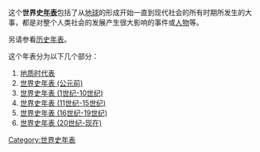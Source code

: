 这个'''世界史[[年表|年表]]'''包括了从[[地球|地球]]的形成开始一直到现代社会的所有时期所发生的大事，都是对整个人类社会的发展产生很大影响的事件或[[人物|人物]]等。

另请参看[[历史年表|历史年表]]。

这个年表分为以下几个部分：

#[[地质时代表|地质时代表]]
#[[世界史年表_(公元前)|世界史年表 (公元前)]]
#[[世界史年表_(1世纪-10世纪)|世界史年表 (1世纪-10世纪)]]
#[[世界史年表_(11世纪-15世纪)|世界史年表 (11世纪-15世纪)]]
#[[世界史年表_(16世纪-19世纪)|世界史年表 (16世纪-19世纪)]]
#[[世界史年表_(20世纪-现在)|世界史年表 (20世纪-现在)]]

[[Category:世界史年表|Category:世界史年表]]
